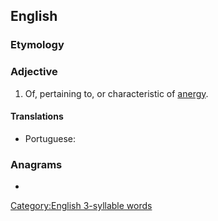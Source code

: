 ==English==

===Etymology===
{{suffix|en|anergy|ic}}

===Adjective===
{{en-adj}}

# Of, pertaining to, or characteristic of [[anergy]].

====Translations====
{{trans-top|of, pertaining to, or characteristic of anergy}}
* Portuguese: {{t|pt|anérgico}}
{{trans-mid}}
{{trans-bottom}}

===Anagrams===
* {{anagrams|en|a=aceginr|Grecian|Gricean|canigre}}

[[Category:English 3-syllable words]]